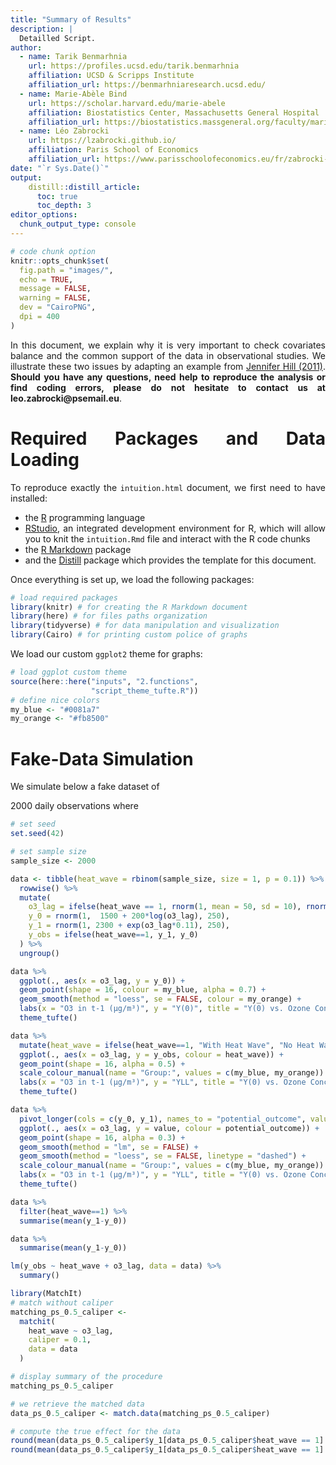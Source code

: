 ```yaml
---
title: "Summary of Results"
description: |
  Detailled Script.
author:
  - name: Tarik Benmarhnia
    url: https://profiles.ucsd.edu/tarik.benmarhnia
    affiliation: UCSD & Scripps Institute
    affiliation_url: https://benmarhniaresearch.ucsd.edu/
  - name: Marie-Abèle Bind 
    url: https://scholar.harvard.edu/marie-abele
    affiliation: Biostatistics Center, Massachusetts General Hospital
    affiliation_url: https://biostatistics.massgeneral.org/faculty/marie-abele-bind-phd/
  - name: Léo Zabrocki 
    url: https://lzabrocki.github.io/
    affiliation: Paris School of Economics
    affiliation_url: https://www.parisschoolofeconomics.eu/fr/zabrocki-leo/
date: "`r Sys.Date()`"
output: 
    distill::distill_article:
      toc: true
      toc_depth: 3
editor_options: 
  chunk_output_type: console
---
```


```r
# code chunk option
knitr::opts_chunk$set(
  fig.path = "images/",
  echo = TRUE,
  message = FALSE,
  warning = FALSE,
  dev = "CairoPNG",
  dpi = 400
)
```

<style>
body {
text-align: justify}
</style>

In this document, we explain why it is very important to check covariates balance and the common support of the data in observational studies. We illustrate these two issues by adapting an example from [Jennifer Hill (2011)](https://www.tandfonline.com/doi/abs/10.1198/jcgs.2010.08162). **Should you have any questions, need help to reproduce the analysis or find coding errors, please do not hesitate to contact us at leo.zabrocki@psemail.eu**.

# Required Packages and Data Loading

To reproduce exactly the `intuition.html` document, we first need to have installed:

* the [R](https://www.r-project.org/) programming language 
* [RStudio](https://rstudio.com/), an integrated development environment for R, which will allow you to knit the `intuition.Rmd` file and interact with the R code chunks
* the [R Markdown](https://rmarkdown.rstudio.com/) package
* and the [Distill](https://rstudio.github.io/distill/) package which provides the template for this document. 

Once everything is set up, we load the following packages:

```r
# load required packages
library(knitr) # for creating the R Markdown document
library(here) # for files paths organization
library(tidyverse) # for data manipulation and visualization
library(Cairo) # for printing custom police of graphs
```

We load our custom `ggplot2` theme for graphs:

```r
# load ggplot custom theme
source(here::here("inputs", "2.functions",
                  "script_theme_tufte.R"))
# define nice colors
my_blue <- "#0081a7"
my_orange <- "#fb8500"
```


# Fake-Data Simulation

We simulate below a fake dataset of 


2000 daily observations where

```r
# set seed
set.seed(42)

# set sample size
sample_size <- 2000

data <- tibble(heat_wave = rbinom(sample_size, size = 1, p = 0.1)) %>%
  rowwise() %>%
  mutate(
    o3_lag = ifelse(heat_wave == 1, rnorm(1, mean = 50, sd = 10), rnorm(1, mean = 20, sd = 10)) %>% abs(.),
    y_0 = rnorm(1,  1500 + 200*log(o3_lag), 250),
    y_1 = rnorm(1, 2300 + exp(o3_lag*0.11), 250),
    y_obs = ifelse(heat_wave==1, y_1, y_0)
  ) %>%
  ungroup()
```


```r
data %>%
  ggplot(., aes(x = o3_lag, y = y_0)) +
  geom_point(shape = 16, colour = my_blue, alpha = 0.7) +
  geom_smooth(method = "loess", se = FALSE, colour = my_orange) +
  labs(x = "O3 in t-1 (µg/m³)", y = "Y(0)", title = "Y(0) vs. Ozone Concentration in t-1") +
  theme_tufte()
```


```r
data %>%
  mutate(heat_wave = ifelse(heat_wave==1, "With Heat Wave", "No Heat Wave")) %>%
  ggplot(., aes(x = o3_lag, y = y_obs, colour = heat_wave)) +
  geom_point(shape = 16, alpha = 0.5) +
  scale_colour_manual(name = "Group:", values = c(my_blue, my_orange)) +
  labs(x = "O3 in t-1 (µg/m³)", y = "YLL", title = "Y(0) vs. Ozone Concentration in t-1") +
  theme_tufte()
```

```r
data %>%
  pivot_longer(cols = c(y_0, y_1), names_to = "potential_outcome", values_to = "value") %>%
  ggplot(., aes(x = o3_lag, y = value, colour = potential_outcome)) +
  geom_point(shape = 16, alpha = 0.3) +
  geom_smooth(method = "lm", se = FALSE) +
  geom_smooth(method = "loess", se = FALSE, linetype = "dashed") +
  scale_colour_manual(name = "Group:", values = c(my_blue, my_orange)) +
  labs(x = "O3 in t-1 (µg/m³)", y = "YLL", title = "Y(0) vs. Ozone Concentration in t-1") +
  theme_tufte()
```

```r
data %>%
  filter(heat_wave==1) %>%
  summarise(mean(y_1-y_0))
```

```r
data %>%
  summarise(mean(y_1-y_0))
```

```r
lm(y_obs ~ heat_wave + o3_lag, data = data) %>%
  summary()
```



```r
library(MatchIt)
# match without caliper
matching_ps_0.5_caliper <-
  matchit(
    heat_wave ~ o3_lag,
    caliper = 0.1,
    data = data
  )

# display summary of the procedure
matching_ps_0.5_caliper

# we retrieve the matched data
data_ps_0.5_caliper <- match.data(matching_ps_0.5_caliper)

# compute the true effect for the data
round(mean(data_ps_0.5_caliper$y_1[data_ps_0.5_caliper$heat_wave == 1] - data_ps_0.5_caliper$y_0[data_ps_0.5_caliper$heat_wave == 0]), 0)
round(mean(data_ps_0.5_caliper$y_1[data_ps_0.5_caliper$heat_wave == 1] - data_ps_0.5_caliper$y_0[data_ps_0.5_caliper$heat_wave == 1]), 0)
```



















